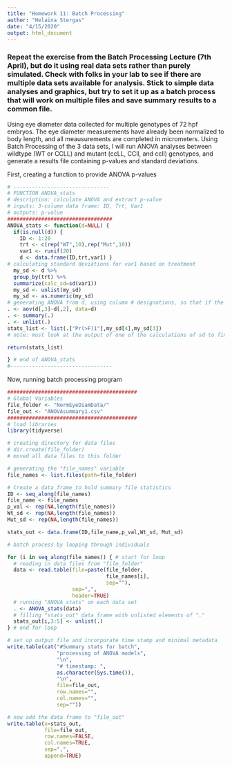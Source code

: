 ```yaml
---
title: "Homework 11: Batch Processing"
author: "Helaina Stergas"
date: "4/15/2020"
output: html_document
---
```


### Repeat the exercise from the Batch Processing Lecture (7th April), but do it using real data sets rather than purely simulated. Check with folks in your lab to see if there are multiple data sets available for analysis. Stick to simple data analyses and graphics, but try to set it up as a batch process that will work on multiple files and save summary results to a common file.    
Using eye diameter data collected for multiple genotypes of 72 hpf embryos. The eye diameter measurements have already been normalized to body length, and all meausurements are completed in micrometers. 
Using Batch Processing of the 3 data sets, I will run ANOVA analyses between wildtype (WT or CCLL) and mutant (ccLL, CCll, and ccll) genotypes, and generate a results file containing p-values and standard deviations. 

First, creating a function to provide ANOVA p-values
```r
# -------------------------------
# FUNCTION ANOVA_stats
# description: calculate ANOVA and extract p-value
# inputs: 3-column data frame: ID, Trt, Var1
# outputs: p-value
##################################
ANOVA_stats <- function(d=NULL) {
  if(is.null(d)) {
    ID <- 1:20
    trt <- c(rep("WT",10),rep("Mut",10))
    var1 <- runif(20)
    d <- data.frame(ID,trt,var1) }
# calculating standard deviations for var1 based on treatment
  my_sd <- d %>% 
  group_by(trt) %>%
  summarize(calc_sd=sd(var1))
  my_sd <- unlist(my_sd)
  my_sd <- as.numeric(my_sd)
# generating ANOVA from d, using column # designations, so that if the columns are not labelled the same, it should still work
. <- aov(d[,3]~d[,2], data=d)
. <- summary(.)
. <- unlist(.)
stats_list <- list(.["Pr(>F)1"],my_sd[4],my_sd[3])
# note: must look at the output of one of the calculations of sd to find out which column is the sd of which genotypes

return(stats_list)

} # end of ANOVA_stats
#---------------------------------

```

Now, running batch processing program
```r
##########################################
# Global Variables
file_folder <- "NormEyeDiamData/"
file_out <- "ANOVAsummary1.csv"
##########################################
# load libraries
library(tidyverse)

# creating directory for data files
# dir.create(file_folder)
# moved all data files to this folder

# generating the "file_names" variable 
file_names <- list.files(path=file_folder)

# Create a data frame to hold summary file statistics
ID <- seq_along(file_names)
file_name <- file_names
p_val <- rep(NA,length(file_names))
Wt_sd <- rep(NA,length(file_names))
Mut_sd <- rep(NA,length(file_names))

stats_out <- data.frame(ID,file_name,p_val,Wt_sd, Mut_sd)

# batch process by looping through individuals

for (i in seq_along(file_names)) { # start for loop
  # reading in data files from "file_folder"
  data <- read.table(file=paste(file_folder,
                                file_names[i],
                                sep=""),
                     sep=",",
                     header=TRUE)
  # running "ANOVA_stats" on each data set
  . <- ANOVA_stats(data)
  # filling "stats_out" data frame with unlisted elements of "."
  stats_out[i,3:5] <- unlist(.) 
} # end for loop

# set up output file and incorporate time stamp and minimal metadata
write.table(cat("#Summary stats for batch",
                "processing of ANOVA models",
                "\n",
                "# timestamp: ", 
                as.character(Sys.time()),
                "\n",
                file=file_out,
                row.names="",
                col.names="",
                sep=""))

# now add the data frame to "file_out"
write.table(x=stats_out,
            file=file_out,
            row.names=FALSE,
            col.names=TRUE,
            sep=",",
            append=TRUE)

```


